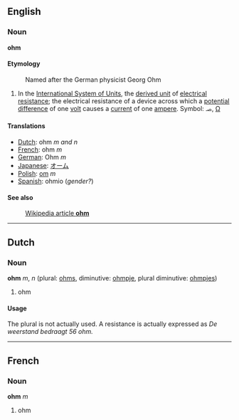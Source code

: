 ==English==
===Noun===
'''ohm'''

====Etymology====

:Named after the German physicist Georg Ohm

#In the [[International System of Units]], the [[derived unit]] of [[electrical resistance]]; the electrical resistance of a device across which a [[potential difference]] of one [[volt]] causes a [[current]] of one [[ampere]].  Symbol: &#2126;, [[Ω]]

====Translations====
*[[Dutch]]: ohm ''m and n''
*[[French]]: ohm ''m''
*[[German]]:  Ohm ''m''
*[[Japanese]]: [[オーム]]
*[[Polish]]: [[om]] ''m''
*[[Spanish]]: ohmio (''gender?'')

====See also====
:[[en:ohm|Wikipedia article '''ohm''']]

----
==Dutch==
===Noun===
'''ohm''' ''m'', ''n'' (plural: [[ohms]], diminutive: [[ohmpje]], plural diminutive: [[ohmpjes]])

# ohm

====Usage====
The plural is not actually used. A resistance is actually expressed as ''De weerstand bedraagt 56 ohm.''

----
==French==
===Noun===
'''ohm''' ''m''

# ohm